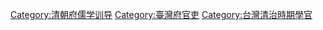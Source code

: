 [[Category:清朝府儒学训导|Category:清朝府儒学训导]]
[[Category:臺灣府官吏|Category:臺灣府官吏]]
[[Category:台灣清治時期學官|Category:台灣清治時期學官]]